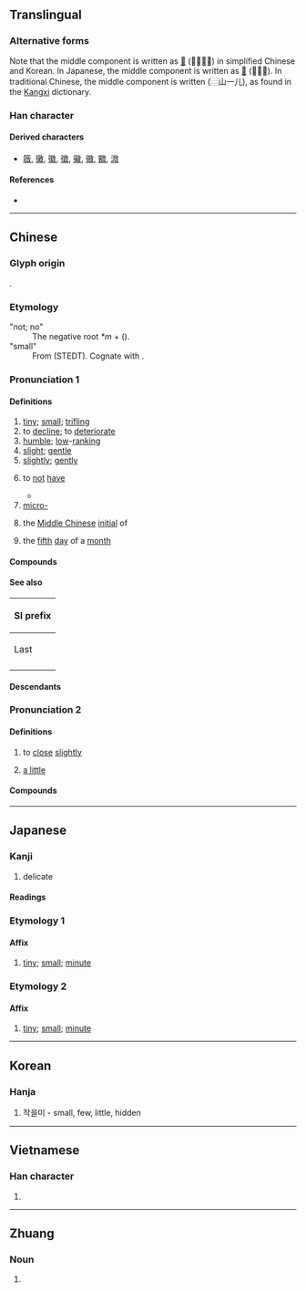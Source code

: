 {{also|徵|徴|徹}}
{{character info}}
==Translingual==
{{ja-forms|微|微|微}}

===Alternative forms===
Note that the middle component is written as [[𡵂]] (⿳山一几) in simplified Chinese and Korean. In Japanese, the middle component is written as [[𡵉]] (⿱山兀). In traditional Chinese, the middle component is written (⿳山一儿), as found in the [[Kangxi]] dictionary.

===Han character===
{{Han char|rn=60|rad=彳|as=10|sn=13|four=28240|canj=HOUNK,HOUUK|ids=⿰彳𢼸(GK),⿰彳𣁋(TJV)}}

====Derived characters====
* [[䉠]], [[黴]], [[徽]], [[徵]], [[鰴]], [[幑]], [[覹]], [[溦]]

====References====
* {{Han ref|kx=0370.120|dkj=10203|dj=0696.150|hdz=20837.100|uh=5FAE|ud=24494|bh=B74C|bd=46924}}

----

==Chinese==
{{zh-forms}}

===Glyph origin===
{{Han etym}}
{{Han compound|彳|𢼸|c1=s|c2=p|ls=psc}}.

===Etymology===
; "not; no"
: The negative root ''*m'' + {{och-l|惟|to be}} ({{zh-ref|Pulleybank, 1995}}).
; "small"
: From {{inh|zh|sit-pro|*mwəj||fine; delicate}} (STEDT). Cognate with {{cog|my|မွေ့||delicate}}.

===Pronunciation 1===
{{zh-pron
|m=微
|m-s=
|c=mei4
|c-t=
|g=
|h=pfs=mì;gd=mi2
|j=
|mb=mî
|md=mì
|mn=bî
|mn-t=mui5
|w=3mi,3vi
|x=
|mc=y
|oc=y
|cat=a,v,adv,pref,n
}}

====Definitions====
{{zh-hanzi}}

# [[tiny]]; [[small]]; [[trifling]]
# to [[decline]]; to [[deteriorate]]
# [[humble]]; [[low]]-[[ranking]]
# [[slight]]; [[gentle]]
# [[slightly]]; [[gently]]
# {{zh-o}} to [[not]] [[have]]
#* {{zh-x|微 ^管 ^仲，吾 其 被{pī}髮左衽 矣。|'''Without''' Guan Zhong, we should now be wearing our hair unbound, and the lappets of our coats buttoning on the left side.|ref=Analects}}
# [[micro-]] {{gloss|[[Appendix:SI units|SI unit]] prefix}}
# {{zh-div|母}} {{lb|zh|Chinese linguistics}} the [[Middle Chinese]] [[initial]] of {{ltc-l|微}}
# {{lb|zh|telegraphy}} the [[fifth]] [[day]] of a [[month]]

====Compounds====
{{zh-der|寒微簡陋|微晶|微分學|微血管|微笑|微眇|微忱|微渺|微卷|卑微|忽微|微獨|微微|慎微|寒微|微服|微時|人微權輕|兵少將微|微乎其微|側微|微積分|微行|名微德薄|兵微將寡|微風|微辭|微言|微脈|微纖|微細|微粒|微米|微生物|微波|微曦|微暈|微文深詆|微情|微弱|微小|微子|微分|微不足道|微薄|微詞|微息|入微|慎小謹微|微醺|幾微|希微|式微|具體而微|低微|微茫|幽微|些微|寖微寖滅|微型|微中子|微恙|凌波微步|人微言輕|微賤|微塵|刻畫入微|微量|微電腦|微妙|微末|微處理器|微處理機|微臣|功微德薄|力微任重|微文|元微之|太微|以微知著|梨頰微渦|洞燭入微|杜微慎防|敬小慎微|拈花微笑|梭微子|才秀人微|探賾索微|杜漸防微|白璧微瑕|窮纖入微|福生于微|睹微知著|星際微塵|稍微|窮幽極微|積微成著|略微|禍起隱微|波微|破顏微笑|熹微|知微知彰|浸微|本小利微|無微不至|浸微浸消|杜漸除微|毚微|清謳微吟|視微知著|火熹微|白玉微瑕|爝火微光|滄海微塵|白玉微疵|才微智淺|漸趨式微|深微|興微繼絕|風微浪穩|精微|縮微|細微|衰微|見微知萌|翠微山|顯微鏡|糧寡兵微|翠微|闡微|纖微|言微旨遠|顯微書影|體貼入微|通幽洞微|霏微|身輕言微|顯微手術|量小力微|談言微中|鉤隱抉微|顯微照相|蠅頭微利|隱微|防微杜漸|防微慮遠|細微末節|輕微|蟲沙微類|辭微旨遠|造微入妙|謹小慎微|見微知著|音韻闡微|紫微|縮影微捲|微信|微博|可微|微軟|稀微:hi-bî;Min Nan|笑微微:chhiò-bi-bi;Min Nan}}

====See also====
{| class="wikitable"
! colspan=3 | SI prefix
|-
! Last
!
! Next
|-
| {{l|zh|[[毫]]}}
| {{lang|zh|微}}
| {{l|zh|[[奈]]/[[納]]}}
|}

====Descendants====
{{CJKV||み|j2=び|미|vi}}

===Pronunciation 2===
{{zh-pron
|mn=bui
|cat=v,adv
}}

====Definitions====
{{zh-hanzi}} {{lb|zh|Min Nan}}

# {{lb|zh|mouth|eyes|etc.}} to [[close]] [[slightly]]
# [[a little]]

====Compounds====
{{zh-der|微目|峇微|沙微:sa-bui;Min Nan}}

----

==Japanese==

===Kanji===
{{ja-kanji|grade=c|rs=彳10}}

# delicate

====Readings====
{{ja-readings
|goon=み
|kanon=び
|kun=かす-か, ちい-さい, わずか
}}

===Etymology 1===

====Affix====
{{ja-pos|affix|び}}

# [[tiny]]; [[small]]; [[minute]]

===Etymology 2===

====Affix====
{{ja-pos|affix|み}}

# [[tiny]]; [[small]]; [[minute]]

----

==Korean==

===Hanja===
{{ko-hanja|hangeul=미|eumhun=|rv=mi|mr=mi|y=mi}}

# 작을미 - small, few, little, hidden

----

==Vietnamese==

===Han character===
{{vi-readings|reading=vi|rs=彳10}}

# {{rfdef|vi|sort=彳10}}

----

==Zhuang==

===Noun===
{{za-head|noun}}

# {{za-sawndip form of|feiz||fire}}
